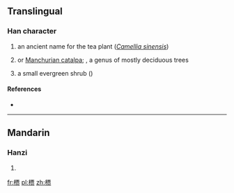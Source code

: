{{also|檟}}
==Translingual==

===Han character===
{{Han char|rn=75|rad=木|as=10|sn=14|four=|canj=木一田人 (DMWO)}}
#an ancient name for the tea plant (''[[Camellia sinensis]]'')
# {{taxlink|Catalpa bungei|species|noshow=1}} or [[Manchurian catalpa]]; {{taxlink|Catalpa|genus|noshow=1}}, a genus of mostly deciduous trees
#a small evergreen shrub ({{taxlink|Mallotus japonicus|species|noshow=1}})

====References====
* {{Han ref|kx=0546.251|hdz=21262.090|uh=69DA|ud=27098}}

----

==Mandarin==

===Hanzi===
{{cmn-hanzi|tra=檟|pin=[[jiǎ]] ([[jia3]])|wg=chia<sup>3</sup>}}

# {{defn|lang=cmn|sort=木10}}

[[fr:槚]]
[[pl:槚]]
[[zh:槚]]